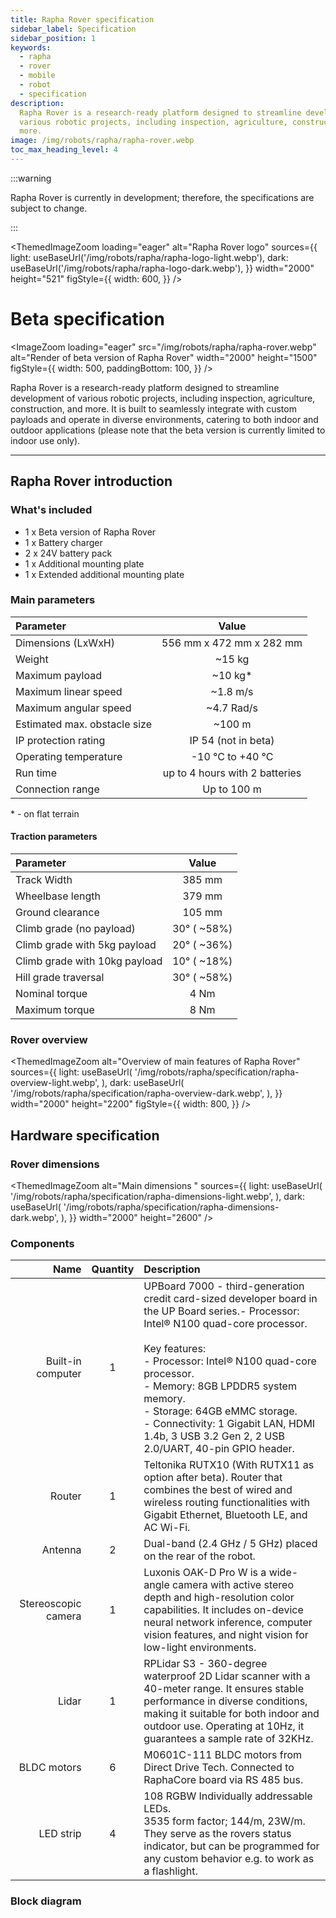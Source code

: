 ```yaml
---
title: Rapha Rover specification
sidebar_label: Specification
sidebar_position: 1
keywords:
  - rapha
  - rover
  - mobile
  - robot
  - specification
description:
  Rapha Rover is a research-ready platform designed to streamline development of
  various robotic projects, including inspection, agriculture, construction, and
  more.
image: /img/robots/rapha/rapha-rover.webp
toc_max_heading_level: 4
---
```



:::warning

Rapha Rover is currently in development; therefore, the specifications are
subject to change.

:::

<ThemedImageZoom
  loading="eager"
  alt="Rapha Rover logo"
  sources={{
    light: useBaseUrl('/img/robots/rapha/rapha-logo-light.webp'),
    dark: useBaseUrl('/img/robots/rapha/rapha-logo-dark.webp'),
  }}
  width="2000"
  height="521"
  figStyle={{
    width: 600,
  }}
/>

<div style={{
    width: '100%',
    textAlign: 'center',
    paddingBottom: 20
}}>

# Beta specification

</div>

<ImageZoom
  loading="eager"
  src="/img/robots/rapha/rapha-rover.webp"
  alt="Render of beta version of Rapha Rover"
  width="2000"
  height="1500"
  figStyle={{
    width: 500,
    paddingBottom: 100,
  }}
/>

Rapha Rover is a research-ready platform designed to streamline development of
various robotic projects, including inspection, agriculture, construction, and
more. It is built to seamlessly integrate with custom payloads and operate in
diverse environments, catering to both indoor and outdoor applications (please
note that the beta version is currently limited to indoor use only).

---

## Rapha Rover introduction

### What's included

- 1 x Beta version of Rapha Rover
- 1 x Battery charger
- 2 x 24V battery pack
- 1 x Additional mounting plate
- 1 x Extended additional mounting plate

### Main parameters

| Parameter                    |             Value              |
| :--------------------------- | :----------------------------: |
| Dimensions (LxWxH)           |    556 mm x 472 mm x 282 mm    |
| Weight                       |             ~15 kg             |
| Maximum payload              |            ~10 kg\*            |
| Maximum linear speed         |            ~1.8 m/s            |
| Maximum angular speed        |           ~4.7 Rad/s           |
| Estimated max. obstacle size |             ~100 m             |
| IP protection rating         |      IP 54 (not in beta)       |
| Operating temperature        |        -10 °C to +40 °C        |
| Run time                     | up to 4 hours with 2 batteries |
| Connection range             |          Up to 100 m           |

\* - on flat terrain

#### Traction parameters

| Parameter                     |    Value    |
| :---------------------------- | :---------: |
| Track Width                   |   385 mm    |
| Wheelbase length              |   379 mm    |
| Ground clearance              |   105 mm    |
| Climb grade (no payload)      | 30° ( ~58%) |
| Climb grade with 5kg payload  | 20° ( ~36%) |
| Climb grade with 10kg payload | 10° ( ~18%) |
| Hill grade traversal          | 30° ( ~58%) |
| Nominal torque                |    4 Nm     |
| Maximum torque                |    8 Nm     |

### Rover overview

<ThemedImageZoom
  alt="Overview of main features of Rapha Rover"
  sources={{
    light: useBaseUrl(
      '/img/robots/rapha/specification/rapha-overview-light.webp',
    ),
    dark: useBaseUrl(
      '/img/robots/rapha/specification/rapha-overview-dark.webp',
    ),
  }}
  width="2000"
  height="2200"
  figStyle={{
    width: 800,
  }}
/>

## Hardware specification

### Rover dimensions

<ThemedImageZoom
  alt="Main dimensions "
  sources={{
    light: useBaseUrl(
      '/img/robots/rapha/specification/rapha-dimensions-light.webp',
    ),
    dark: useBaseUrl(
      '/img/robots/rapha/specification/rapha-dimensions-dark.webp',
    ),
  }}
  width="2000"
  height="2600"
/>

### Components

|                Name | Quantity | Description                                                                                                                                                                                                                                                                                                                                                                                                     |
| ------------------: | :------: | :-------------------------------------------------------------------------------------------------------------------------------------------------------------------------------------------------------------------------------------------------------------------------------------------------------------------------------------------------------------------------------------------------------------- |
|   Built-in computer |    1     | UPBoard 7000 - third-generation credit card-sized developer board in the UP Board series.- Processor: Intel® N100 quad-core processor. <br /> <br /> Key features: <br /> - Processor: Intel® N100 quad-core processor. <br /> - Memory: 8GB LPDDR5 system memory. <br /> - Storage: 64GB eMMC storage. <br /> - Connectivity: 1 Gigabit LAN, HDMI 1.4b, 3 USB 3.2 Gen 2, 2 USB 2.0/UART, 40-pin GPIO header. |
|              Router |    1     | Teltonika RUTX10 (With RUTX11 as option after beta). Router that combines the best of wired and wireless routing functionalities with Gigabit Ethernet, Bluetooth LE, and AC Wi-Fi.                                                                                                                                                                                                                             |
|             Antenna |    2     | Dual-band (2.4 GHz / 5 GHz) placed on the rear of the robot.                                                                                                                                                                                                                                                                                                                                                    |
| Stereoscopic camera |    1     | Luxonis OAK-D Pro W is a wide-angle camera with active stereo depth and high-resolution color capabilities. It includes on-device neural network inference, computer vision features, and night vision for low-light environments.                                                                                                                                                                              |
|               Lidar |    1     | RPLidar S3 - 360-degree waterproof 2D Lidar scanner with a 40-meter range. It ensures stable performance in diverse conditions, making it suitable for both indoor and outdoor use. Operating at 10Hz, it guarantees a sample rate of 32KHz.                                                                                                                                                                    |
|         BLDC motors |    6     | M0601C-111 BLDC motors from Direct Drive Tech. Connected to RaphaCore board via RS 485 bus.                                                                                                                                                                                                                                                                                                                     |
|           LED strip |    4     | 108 RGBW Individually addressable LEDs. <br /> 3535 form factor; 144/m, 23W/m. <br /> They serve as the rovers status indicator, but can be programmed for any custom behavior e.g. to work as a flashlight.                                                                                                                                                                                                    |

### Block diagram
